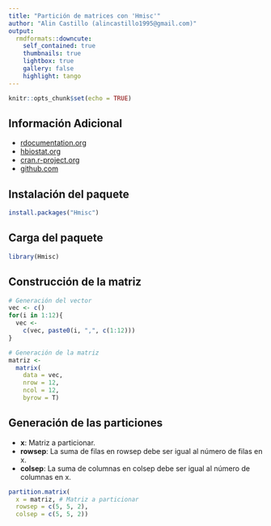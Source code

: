 ```yaml
---
title: "Partición de matrices con 'Hmisc'"
author: "Alin Castillo (alincastillo1995@gmail.com)"
output:
  rmdformats::downcute:
    self_contained: true
    thumbnails: true
    lightbox: true
    gallery: false
    highlight: tango
---
```


```r
knitr::opts_chunk$set(echo = TRUE)
```

## Información Adicional
- [rdocumentation.org](https://www.rdocumentation.org/packages/Hmisc/versions/4.7-0)
- [hbiostat.org](https://hbiostat.org/R/Hmisc/)
- [cran.r-project.org](https://cran.r-project.org/web/packages/Hmisc/)
- [github.com](https://github.com/harrelfe/Hmisc/commits/master)

## Instalación del paquete
```r
install.packages("Hmisc")
```

## Carga del paquete
```r
library(Hmisc)
```

## Construcción de la matriz
```r
# Generación del vector
vec <- c()
for(i in 1:12){
  vec <- 
    c(vec, paste0(i, ",", c(1:12)))
}

# Generación de la matriz
matriz <- 
  matrix(
    data = vec, 
    nrow = 12, 
    ncol = 12, 
    byrow = T)
```

## Generación de las particiones
- **x**: Matriz a particionar.
- **rowsep**: La suma de filas en rowsep debe ser igual al número de filas en x.
- **colsep**: La suma de columnas en colsep debe ser igual al número de columnas en x.

```r
partition.matrix(
  x = matriz, # Matriz a particionar
  rowsep = c(5, 5, 2),
  colsep = c(5, 5, 2))
```

